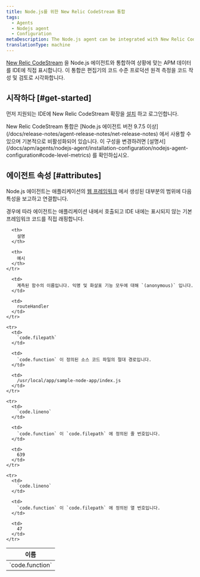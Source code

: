 ```yaml
---
title: Node.js를 위한 New Relic CodeStream 통합
tags:
  - Agents
  - Nodejs agent
  - Configuration
metaDescription: The Node.js agent can be integrated with New Relic CodeStream to provide code level metrics.
translationType: machine
---
```


[New Relic CodeStream](/docs/codestream/how-use-codestream/performance-monitoring#code-level) 을 Node.js 에이전트와 통합하여 상황에 맞는 APM 데이터를 IDE에 직접 표시합니다. 이 통합은 편집기의 코드 수준 프로덕션 원격 측정을 코드 작성 및 검토로 시각화합니다.

## 시작하다 [#get-started]

먼저 지원되는 IDE에 New Relic CodeStream 확장을 [설치](/docs/codestream/start-here/install-codestream) 하고 로그인합니다.

<Callout variant="important">
  New Relic CodeStream 통합은 [Node.js 에이전트 버전 9.7.5 이상](/docs/release-notes/agent-release-notes/net-release-notes) 에서 사용할 수 있으며 기본적으로 비활성화되어 있습니다. 이 구성을 변경하려면 [설명서](/docs/apm/agents/nodejs-agent/installation-configuration/nodejs-agent-configuration#code-level-metrics) 를 확인하십시오.
</Callout>

## 에이전트 속성 [#attributes]

Node.js 에이전트는 애플리케이션의 [웹 프레임워크](/docs/apm/agents/nodejs-agent/getting-started/compatibility-requirements-nodejs-agent#support) 에서 생성된 대부분의 범위에 다음 특성을 보고하고 연결합니다.

<Callout variant="important">
  경우에 따라 에이전트는 애플리케이션 내에서 호출되고 IDE 내에는 표시되지 않는 기본 프레임워크 코드를 직접 래핑합니다.
</Callout>

<table>
  <thead>
    <tr>
      <th style={{ width: "300px" }}>
        이름
      </th>

      <th>
        설명
      </th>

      <th>
        예시
      </th>
    </tr>
  </thead>

  <tbody>
    <tr>
      <td>
        `code.function`
      </td>

      <td>
        계측된 함수의 이름입니다. 익명 및 화살표 기능 모두에 대해 `(anonymous)` 입니다.
      </td>

      <td>
        routeHandler
      </td>
    </tr>

    <tr>
      <td>
        `code.filepath`
      </td>

      <td>
        `code.function` 이 정의된 소스 코드 파일의 절대 경로입니다.
      </td>

      <td>
        /usr/local/app/sample-node-app/index.js
      </td>
    </tr>

    <tr>
      <td>
        `code.lineno`
      </td>

      <td>
        `code.function` 이 `code.filepath` 에 정의된 줄 번호입니다.
      </td>

      <td>
        639
      </td>
    </tr>

    <tr>
      <td>
        `code.lineno`
      </td>

      <td>
        `code.function` 이 `code.filepath` 에 정의된 열 번호입니다.
      </td>

      <td>
        47
      </td>
    </tr>
  </tbody>
</table>